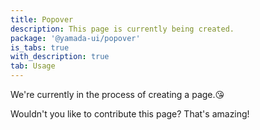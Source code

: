 ```yaml
---
title: Popover
description: This page is currently being created.
package: '@yamada-ui/popover'
is_tabs: true
with_description: true
tab: Usage
---
```


We're currently in the process of creating a page.😘

Wouldn't you like to contribute this page? That's amazing!
